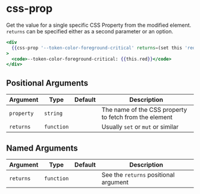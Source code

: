 # css-prop

Get the value for a single specific CSS Property from the modified element.
`returns` can be specified either as a second parameter or an option.

```hbs preview-template
<div
  {{css-prop '--token-color-foreground-critical' returns=(set this 'red')}}
>
  <code>--token-color-foreground-critical: {{this.red}}</code>
</div>
```

## Positional Arguments

| Argument | Type | Default | Description |
| --- | --- | --- | --- |
| `property` | `string` |  | The name of the CSS property to fetch from the element |
| `returns` | `function` |  | Usually `set` or `mut` or similar |

## Named Arguments

| Argument | Type | Default | Description |
| --- | --- | --- | --- |
| `returns` | `function` |  | See the `returns` positional argument |
